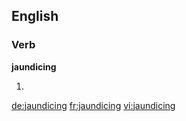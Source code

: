 ==English==

===Verb===
'''jaundicing'''

# {{present participle of|jaundice}}

[[de:jaundicing]]
[[fr:jaundicing]]
[[vi:jaundicing]]